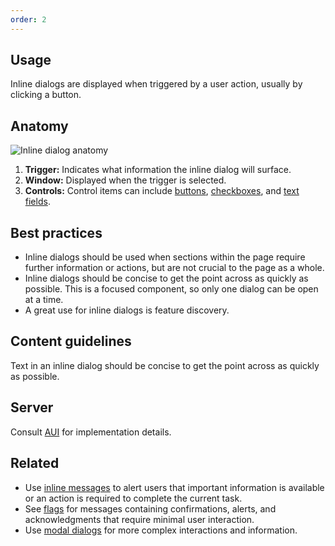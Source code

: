 ```yaml
---
order: 2
---
```


## Usage

Inline dialogs are displayed when triggered by a user action, usually by clicking a button.

## Anatomy

![Inline dialog anatomy](images/inline-dialog-anatomy.png)

1. **Trigger:** Indicates what information the inline dialog will surface.
2. **Window:** Displayed when the trigger is selected.
3. **Controls:** Control items can include [buttons](/components/button), [checkboxes](/components/checkbox), and [text fields](/components/textfield).

## Best practices

- Inline dialogs should be used when sections within the page require further information or actions, but are not crucial to the page as a whole.
- Inline dialogs should be concise to get the point across as quickly as possible. This is a focused component, so only one dialog can be open at a time.
- A great use for inline dialogs is feature discovery.

## Content guidelines

Text in an inline dialog should be concise to get the point across as quickly as possible.

## Server

Consult [AUI](https://docs.atlassian.com/aui/latest/docs/inline-dialog.html) for implementation details.

## Related

- Use [inline messages](/components/inline-message) to alert users that important information is available or an action is required to complete the current task.
- See [flags](/components/flag) for messages containing confirmations, alerts, and acknowledgments that require minimal user interaction.
- Use [modal dialogs](/components/modal-dialog) for more complex interactions and information.
